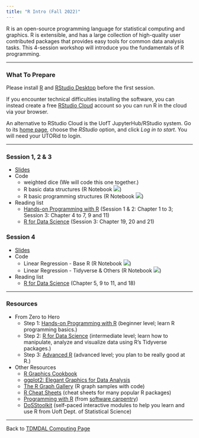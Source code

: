 ```yaml
---
title: "R Intro (Fall 2022)"
---
```


R is an open-source programming language for statistical computing and graphics. R is extensible, and has a large collection of high-quality user contributed packages that provides easy tools for common data analysis tasks. This 4-session workshop will introduce you the fundamentals of R programming.

------------------------------------------------------------------------

### What To Prepare

Please install [R](https://www.r-project.org/) and [RStudio Desktop](https://rstudio.com/products/rstudio/download/) before the first session.

If you encounter technical difficulties installing the software, you can instead create a free [RStudio Cloud](https://rstudio.cloud/) account so you can run R in the cloud via your browser.

An alternative to RStudio Cloud is the UofT JupyterHub/RStudio system. Go to its [home page](https://jupyter.utoronto.ca/hub/login), choose the *RStudio* option, and click *Log in to start*. You will need your UTORid to login.

------------------------------------------------------------------------

### Session 1, 2 & 3

- [Slides](r_intro_part1.pdf)
- Code
    - weighted dice (We will code this one together.)
    - R basic data structures (R Notebook [![](colab-badge.svg)](https://colab.research.google.com/github/tdmdal/r-intro-2022-fall/blob/master/docs/R_Basic_Data_Structures.ipynb))
    - R basic programming structures (R Notebook [![](colab-badge.svg)](https://colab.research.google.com/github/tdmdal/r-intro-2022-fall/blob/master/docs/R_Basic_Programming_Structures.ipynb))
- Reading list
    - [Hands-on Programming with R](https://rstudio-education.github.io/hopr/) (Session 1 & 2: Chapter 1 to 3; Session 3: Chapter 4 to 7, 9 and 11)
    - [R for Data Science](https://r4ds.had.co.nz/) (Session 3: Chapter 19, 20 and 21)

### Session 4

- [Slides](r_intro_part2.pdf)
- Code
    - Linear Regression - Base R (R Notebook [![](colab-badge.svg)](https://colab.research.google.com/github/tdmdal/r-intro-2022-fall/blob/master/docs/Housing_Prices_Regression_Analysis_(with_base_R).ipynb))
    - Linear Regression - Tidyverse & Others (R Notebook [![](colab-badge.svg)](https://colab.research.google.com/github/tdmdal/r-intro-2022-fall/blob/master/docs/Housing_Prices_Regression_Analysis_(with_Tidyverse_and_Others).ipynb))
- Reading list
    - [R for Data Science](https://r4ds.had.co.nz/) (Chapter 5, 9 to 11, and 18)

------------------------------------------------------------------------

### Resources

- From Zero to Hero
    - Step 1: [Hands-on Programming with R](https://rstudio-education.github.io/hopr/) (beginner level; learn R programming basics.)
    - Step 2: [R for Data Science](https://r4ds.had.co.nz/) (intermediate level; learn how to manipulate, analyze and visualize data using R's Tidyverse packages.)
    - Step 3: [Advanced R](https://adv-r.hadley.nz/) (advanced level; you plan to be really good at R.)

- Other Resources
    - [R Graphics Cookbook](https://r-graphics.org/)
    - [ggplot2: Elegant Graphics for Data Analysis](https://ggplot2-book.org/)
    - [The R Graph Gallery](https://www.r-graph-gallery.com/) (R graph samples with code)
    - [R Cheat Sheets](https://www.rstudio.com/resources/cheatsheets/) (cheat sheets for many popular R packages)
    - [Programming with R](https://swcarpentry.github.io/r-novice-inflammation/) (from [software carpentry](https://software-carpentry.org/))
    - [DoSStoolkit](https://dosstoolkit.com/) (self-paced interactive modules to help you learn and use R from Uoft Dept. of Statistical Science)

------------------------------------------------------------------------

Back to [TDMDAL Computing Page](https://tdmdal.github.io/)
